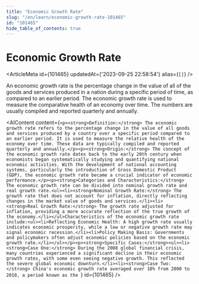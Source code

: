 ```yaml
---
title: "Economic Growth Rate"
slug: "/en/learn/economic-growth-rate-101465"
id: "101465"
hide_table_of_contents: true
---
```



# Economic Growth Rate

<ArticleMeta id={101465} updatedAt={'2023-09-25 22:58:54'} alias={`[]`} />
<div className='border-solid border-b border-t-0 my-4 border-[var(--ifm-color-gray-300)]' />

An economic growth rate is the percentage change in the value of all of the goods and services produced in a nation during a specific period of time, as compared to an earlier period. The economic growth rate is used to measure the comparative health of an economy over time. The numbers are usually compiled and reported quarterly and annually.

<AIContent content={`<p><strong>Definition:</strong> The economic growth rate refers to the percentage change in the value of all goods and services produced by a country over a specific period compared to an earlier period. It is used to measure the relative health of the economy over time. These data are typically compiled and reported quarterly and annually.</p><p><strong>Origin:</strong> The concept of the economic growth rate dates back to the early 20th century when economists began systematically studying and quantifying national economic activities. With the development of national accounting systems, particularly the introduction of Gross Domestic Product (GDP), the economic growth rate became a crucial indicator of economic performance.</p><p><strong>Categories and Characteristics:</strong> The economic growth rate can be divided into nominal growth rate and real growth rate.<ul><li><strong>Nominal Growth Rate:</strong> The growth rate that does not account for inflation, directly reflecting changes in the market value of goods and services.</li><li><strong>Real Growth Rate:</strong> The growth rate adjusted for inflation, providing a more accurate reflection of the true growth of the economy.</li></ul>Characteristics of the economic growth rate include:<ul><li>Reflecting Economic Health: A high growth rate usually indicates economic prosperity, while a low or negative growth rate may signal economic recession.</li><li>Policy Making Basis: Governments and policymakers often adjust economic policies based on the economic growth rate.</li></ul></p><p><strong>Specific Cases:</strong><ul><li><strong>Case One:</strong> During the 2008 global financial crisis, many countries experienced a significant decline in their economic growth rates, with some even seeing negative growth. This reflected the severe global economic downturn.</li><li><strong>Case Two:</strong> China's economic growth rate averaged over 10% from 2000 to 2010, a period known as the `} id={101465} />
